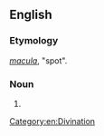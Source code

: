 ==English==

===Etymology===
{{etyl|la|en}} ''[[macula]]'', "spot".

===Noun===
{{en-noun|-}}

# {{alternative form of|en|moleomancy}}

[[Category:en:Divination]]